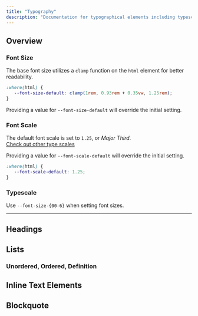 ```yaml
---
title: "Typography"
description: "Documentation for typographical elements including typescale, headings, lists, inline elements, and blockquote."
---
```


## Overview

### Font Size

The base font size utilizes a `clamp` function on the `html` element for better readability.

```css
:where(html) {
   --font-size-default: clamp(1rem, 0.93rem + 0.35vw, 1.25rem);
}
```

Providing a value for `--font-size-default` will override the initial setting.

### Font Scale

The default font scale is set to `1.25`, or *Major Third*.  
[Check out other type scales](https://typescale.com/)

Providing a value for `--font-scale-default` will override the initial setting. 

```css
:where(html) {
   --font-scale-default: 1.25;
}
```

### Typescale

Use `--font-size-{00-6}` when setting font sizes.

<Typescale />

---

## Headings

<CodeComponent lineWrap class="flow">
  <Headings />
  <HeadingsScript />
</CodeComponent>

## Lists

### Unordered, Ordered, Definition

<CodeComponent lineWrap class="flow">
  <Lists />
</CodeComponent>

## Inline Text Elements

<CodeComponent>
  <InlineText />
</CodeComponent>

## Blockquote

<CodeComponent>
  <Blockquote />
</CodeComponent>

